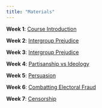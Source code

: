```yaml
---
title: "Materials"
---
```


**Week 1**: [Course Introduction](materials/week_1.qmd)

**Week 2**: [Intergroup Prejudice](materials/week_2.qmd)

**Week 3**: [Intergroup Prejudice](materials/week_3.qmd)

**Week 4**: [Partisanship vs Ideology](materials/week_4.qmd)

**Week 5**: [Persuasion](materials/week_5.qmd)

**Week 6**: [Combatting Electoral Fraud](materials/week_6.qmd)

**Week 7**: [Censorship](materials/week_7.qmd)
